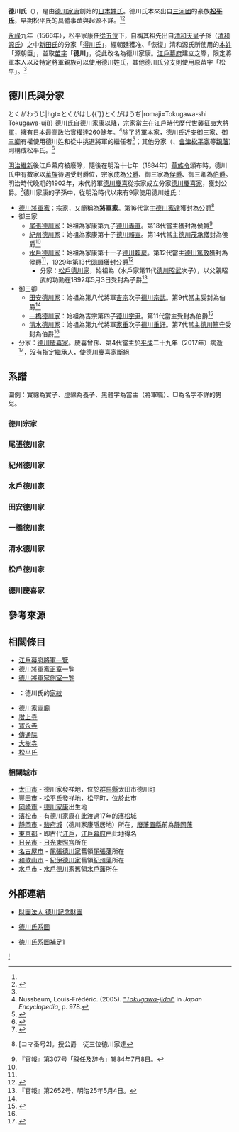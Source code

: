 {{日本氏族
|家名=德川氏
|家紋=Mitsubaaoi.svg
|家紋名称={{link-ja|三葉葵|三つ葉葵}}（德川將軍[[家紋|家紋]]）
|本姓=不詳<br>自稱為[[清和源氏|清和源氏]]<ref name="kokusidaijiten">辻達也「徳川氏」『国史大辞典』（吉川弘文館）</ref>、[[藤原氏|藤原氏]]、{{link-ja|賀茂氏}}<ref name="kasaya">{{cite book |author1=笠谷和比古 |title=徳川家康の源氏改姓問題 |date=1997 |pages=33-48|publisher=日本研究 (国際日本文化研究センター)}}</ref>
|家祖=[[德川家康|德川家康]]
|種別=[[武家|武家]]<br/>[[華族|華族]]（[[公爵|公爵]]）
|出身地=[[上野国|上野国]]{{link-ja|新田郡}}世良田鄉
|根據地='''[[武藏国|武藏国]][[江戶|江戶]]'''<br/>[[尾張国|尾張国]]<br/>[[紀伊国|紀伊国]]<br/>[[伊勢国|伊勢国]]<br/>[[常陸国|常陸国]][[水戶|水戶]]<br/>[[東京都|東京都]]
|人物=[[德川家康|德川家康]]<br/>[[德川家光|德川家光]]<br/>[[德川吉宗|德川吉宗]]<br/>[[德川慶喜|德川慶喜]]
|支流=[[德川御三家|御三家]]（[[尾張德川家|尾張家]]、[[紀州德川家|紀州家]]、[[水戶德川家|水戶家]]）<br/>[[御三卿|御三卿]]（[[田安德川家|田安家]]、[[一橋德川家|一橋家]]、[[清水德川家|清水家]]）<br/>[[德川慶喜家|德川慶喜家]]
}}
'''德川氏'''（{{jpn|j=徳川氏|kyu=德川氏}}），是由[[德川家康|德川家康]]創始的[[日本|日本]][[姓氏|姓氏]]。德川氏本來出自[[三河國|三河國]]的豪族'''[[松平氏|松平氏]]'''，早期松平氏的具體事蹟與起源不詳。<ref name="kokusidaijiten"/><ref name="aichi">{{cite web |url=http://www.aichi-pref-library.jp/chiki/jyousetsu_7.html |script-title=ja:徳川家康展 |publisher=Aichi Prefectural Library |accessdate=2008-12-28 |language=ja |deadurl=yes |archiveurl=https://web.archive.org/web/20050419182453/http://www.aichi-pref-library.jp/chiki/jyousetsu_7.html |archivedate=2005-04-19 |df= }}</ref>

[[永祿|永祿]]九年（1566年），松平家康任[[從五位|從五位]]下{{link-ja|三河守|三河国司}}，自稱其祖先出自[[清和天皇|清和天皇]]子孫（[[清和源氏|清和源氏]]）之中[[新田氏|新田氏]]的分家「[[得川氏|得川氏]]」，經朝廷獲准、「恢復」清和源氏所使用的[[姓_(日本政治結構)|本姓]]「源朝臣」，並取[[苗字|苗字]]「'''德川'''」，從此改名為德川家康。[[江戶幕府|江戶幕府]]建立之際，限定將軍本人以及特定將軍親族可以使用德川姓氏，其他德川氏分支則使用原苗字「松平」。<ref name="kokusidaijiten"/>

== 德川氏與分家 ==
{{japanese|japanese=徳川氏|kyu=德川氏|kana=とくがわし{{`}}とくがわうじ|hgt=とくがはし{{`}}とくがはうぢ|romaji=Tokugawa-shi<br />Tokugawa-uji}}
德川氏自德川家康以降，宗家當主在[[江戶時代|江戶時代]]歷代世襲[[征夷大將軍|征夷大將軍]]，擁有[[日本|日本]]最高政治實權達260餘年。<ref name="nussbaum978">Nussbaum, Louis-Frédéric. (2005). [https://books.google.com/books?id=p2QnPijAEmEC&pg=PA978&dq= "''Tokugawa-jidai''"] {{Wayback|url=https://books.google.com/books?id=p2QnPijAEmEC&pg=PA978&dq= |date=20210327034552 }} in ''Japan Encyclopedia'', p. 978.</ref>除了將軍本家，德川氏近支[[御三家|御三家]]、[[御三卿|御三卿]]有權使用德川姓和從中挑選將軍的繼任者<ref>{{cite book |editor=佐藤博信 |title=関東足利氏と東国社会 中世東国論:5 |date=2012 |publisher=岩田書院 |isbn=978-4872947403}}</ref>；其他分家（{{link-ja|越前松平家}}、[[會津松平家|會津松平家]]等[[親藩|親藩]]）則構成松平氏。<ref>{{cite book |author1=村川浩平 |title=日本近世武家政権論 |date=2000 |publisher=日本図書刊行会 |isbn=4823105281}}</ref>

[[明治維新|明治維新]]後江戶幕府被廢除，隨後在明治十七年（1884年）[[華族令|華族令]]頒布時，德川氏中有數家以[[華族_(日本)|華族]]待遇受封爵位，宗家成為[[公爵|公爵]]、御三家為[[侯爵|侯爵]]、御三卿為[[伯爵|伯爵]]。明治時代晚期的1902年，末代將軍[[德川慶喜|德川慶喜]]從宗家成立分家[[德川慶喜家|德川慶喜家]]，獲封公爵。<ref>{{cite book |author1=羽生道英 |title=徳川慶喜 |date=1997 |publisher=PHP研究所 |isbn=9784569570501 |page=107}}</ref>德川家康的子孫中，從明治時代以來有9家使用德川姓氏：

*[[德川將軍家|德川將軍家]]：宗家，又簡稱為'''將軍家'''。第16代當主[[德川家達|德川家達]]獲封為公爵<ref name="koshaku">{{cite book |title= 官報 |volume= 18840708 |number= 307 |chapter= 叙任 |page= 2 |url= http://dl.ndl.go.jp/info:ndljp/pid/2943511 |date= 1884年7月8日 |accessdate= 2018-07-24 |archive-date= 2022-01-20 |archive-url= https://web.archive.org/web/20220120102732/https://dl.ndl.go.jp/info:ndljp/pid/2943511 |dead-url= no }}[コマ番号2]。授公爵　従三位徳川家達</ref>
*御三家
**[[尾張德川家|尾張德川家]]：始祖為家康第九子[[德川義直|德川義直]]。第18代當主{{link-ja|德川義禮|徳川義礼}}獲封為侯爵<ref name="kazoku">『官報』第307号「叙任及辞令」1884年7月8日。</ref>
**[[紀伊德川家|紀州德川家]]：始祖為家康第十子[[德川賴宣|德川賴宣]]。第14代當主[[德川茂承|德川茂承]]獲封為侯爵<ref name="kazoku" />
**[[水戶德川家|水戶德川家]]：始祖為家康第十一子[[德川賴房|德川賴房]]。第12代當主[[德川篤敬|德川篤敬]]獲封為侯爵<ref name="kazoku" />，1929年第13代[[德川圀順|圀順]]獲封公爵<ref>{{citation
|url=https://reichsarchiv.jp/家系リスト/徳川（德川）氏（御三家・水戸徳川家）
|title=徳川（德川）氏（御三家・水戸徳川家）
|archiveurl=https://web.archive.org/web/20190623105742/https://reichsarchiv.jp/%E5%AE%B6%E7%B3%BB%E3%83%AA%E3%82%B9%E3%83%88/%E5%BE%B3%E5%B7%9D%EF%BC%88%E5%BE%B7%E5%B7%9D%EF%BC%89%E6%B0%8F%EF%BC%88%E5%BE%A1%E4%B8%89%E5%AE%B6%E3%83%BB%E6%B0%B4%E6%88%B8%E5%BE%B3%E5%B7%9D%E5%AE%B6%EF%BC%89
|archivedate=2019-06-23
|accessdate=2019-06-23
|dead-url=no
}}</ref>
***分家：[[松戶德川家|松戶德川家]]，始祖為{{link-ja|德川武定|徳川武定}}（水戶家第11代[[德川昭武|德川昭武]]次子），以父親昭武的功勳在1892年5月3日受封為子爵<ref>『官報』第2652号、明治25年5月4日。</ref>
*御三卿
**[[田安德川家|田安德川家]]：始祖為第八代將軍[[德川吉宗|吉宗]]次子[[德川宗武|德川宗武]]。第9代當主{{link-ja|德川達孝|徳川達孝}}受封為伯爵<ref name="kazoku" />
**[[一橋德川家|一橋德川家]]：始祖為吉宗第四子[[德川宗尹|德川宗尹]]。第11代當主{{link-ja|德川達道|徳川達道}}受封為伯爵<ref>{{cite book |author1=斎木一馬 |author2=岩澤愿彦 |title=徳川諸家系譜 3 |date=1979 |publisher=八木書店 |isbn=9784797102598 |page=28}}</ref>
**[[清水德川家|清水德川家]]：始祖為第九代將軍[[德川家重|家重]]次子[[德川重好|德川重好]]。第7代當主[[德川篤守|德川篤守]]受封為伯爵<ref name="kazoku" />
*分家：[[德川慶喜家|德川慶喜家]]。慶喜曾孫、第4代當主{{link-ja|德川慶朝|徳川慶朝}}於[[平成|平成]]二十九年（2017年）病逝<ref>{{Cite news|title=徳川慶朝さん死去 67歳 写真家、将軍慶喜のひ孫|newspaper=茨城新聞クロスアイ|date=2017-09-26|url=http://ibarakinews.jp/news/newsdetail.php?f_jun=15063497571525|accessdate=2017-09-26|agency=茨城新聞社|archive-date=2017-09-26|archive-url=https://web.archive.org/web/20170926101343/http://ibarakinews.jp/news/newsdetail.php?f_jun=15063497571525|dead-url=no}}</ref>，沒有指定繼承人，使德川慶喜家斷絕

== 系譜 ==
圖例：實線為實子、虛線為養子、黑體字為當主（將軍職）、□為名字不詳的男兒。

=== 德川宗家 ===
{{main|德川將軍家}}
{{chart/start|style=font-size:70%}}
{{chart|border=0| | | | | | | | | | | | |ieyasu|ieyasu='''[[德川家康|家康]]<sup>1</sup>'''}}
{{chart|border=0| |,|-|-|v|-|-|v|-|-|v|-|-|(}}
{{chart|border=0|nobuyasu|nobuyasu=[[松平信康|松平信康]]|seitoku|seitoku=[[龜姬_(德川家康長女)|奧平信昌室]]|etizenn|etizenn=［{{link-ja|越前松平家}}］| |!| | |)|-|-|v|-|-|v|-|-|v|-|-|v|-|-|v|-|-|v|-|-|v|-|-|v|-|-|v|-|-|.| |}}
{{chart|border=0| | | | | | |hideyasu|toku|hidetada|tadakichi|nobukichi|huri|minnbu|tadateru|matuchiyo|senchiyo|owari|mitsusada|mito|hideyasu=[[結城秀康|結城秀康]]|toku=[[督姬|池田輝政室]]|hidetada='''[[德川秀忠|秀忠]]<sup>2</sup>'''|tadakichi= [[松平忠吉|松平忠吉]]|huri=[[振姬|蒲生秀行室]]|minnbu={{link-ja|松平民部}}|nobukichi=[[武田信吉|武田信吉]]|tadateru=[[松平忠輝|松平忠輝]]|matuchiyo={{link-ja|松平松千代}}|senchiyo={{link-ja|松平仙千代}}|owari=［[[尾張德川家|尾張家]]］|mitsusada=［[[紀州德川家|紀伊家]]］|mito=［[[水戶德川家|水戶家]]］}}
{{chart|border=0| |,|-|-|v|-|-|v|-|-|v|-|-|+|-|-|v|-|-|v|-|-|.| | | | | | | | | | | | | |yoshinao|yoshinao=[[德川義直|義直]]|yorinobu|yorifusa=[[德川賴房|賴房]]|yorifusa|yorinobu=[[德川賴宣|賴宣]]}}
{{chart|border=0|sen|tama|katu|hatu|iemitsu|tadanaga|masa|masayuki|sen=[[千姬|本多忠刻室]]|tama=[[珠姬|前田利常室]]|katu={{link-ja|勝姬|天崇院|松平忠直室}}|hatu={{link-ja|初姬|初姫|京極忠高室}}|iemitsu='''[[德川家光|家光]]<sup>3</sup>'''|tadanaga=[[德川忠長|忠長]]|masa=[[德川和子|後水尾天皇室]]|masayuki=[[保科正之|保科正之]]| | | | | | | | | | | | | | | | |!}}
{{chart|border=0| | | | | | | | | | |,|-|-|+|-|-|v|-|-|-|-|-|.| | | | | | | | | | | | | | | | |mitsusada|mitsusada=[[德川光貞|光貞]]}}
{{chart|border=0| | | | | | | | | |tiyo|ietsuna|tunashige| | | |tunayoshi|tiyo=[[德川千代姬|德川光友室]]|ietsuna='''[[德川家綱|家綱]]<sup>4</sup>'''|tunashige=[[德川綱重|綱重]]|tunayoshi=[[德川綱吉|綱吉]]<sup>5</sup>| | | | | | | | | | | | | | | | |!}}
{{chart|border=0| | | | | | | | | | | | | |:| | |)|-|-|.| | |)|-|-|.| | | | | | | | | | | | | |yoshimune|yoshimune=[[德川吉宗|吉宗]]<sup>8</sup>}}
{{chart|border=0| | | | | | | | | | | | |tsunayoshi|ienobu|kiyotake|turu|tokumatsu|tsunayoshi='''[[德川綱吉|綱吉]]<sup>5</sup>'''|ienobu=[[德川家宣|綱豐]]（家宣<sup>6</sup>）|kiyotake=[[松平清武|松平清武]]|turu=[[德川鶴姬|德川綱教室]]|tokumatsu=[[德川德松|德松]]}}
{{chart|border=0| | | | | | | | | | | | | |:| | }}
{{chart|border=0| | | | | | | | | | | | |ienobu|ienobu='''[[德川家宣|家宣]]<sup>6</sup>'''}}
{{chart|border=0| | | | |,|-|-|v|-|-|v|-|-|+|-|-|.}}
{{chart|border=0| | | |fumei|iechiyo|daigoro|ietsugu|torakichi|ietsugu='''[[德川家繼|家繼]]<sup>7</sup>'''|fumei=□|iechiyo=家千代|daigoro=大五郎<sup>7</sup>|torakichi=虎吉}}
{{chart|border=0| | | | | | | | | | | | | |:}}
{{chart|border=0| | | | | | | | | | | | |yoshimune|yoshimune='''[[德川吉宗|吉宗]]<sup>8</sup>'''| | | |yoshimune}}
{{chart|border=0| | | | | | | | | | | | | | | | | | | |)|-|-|v|-|-|v|-|-|.}}
{{chart|border=0| | | | | | | | | | | | | | | | | | | |!| |tayasuke| |!| |hitotubasike|tayasuke=［[[田安德川家|田安家]]］|hitotubasike=［[[一橋德川家|一橋家]]］}}
{{chart|border=0| | | | | | | | | | | | | | | | | | |ieshige|munetake|genza|munetada|ieshige='''[[德川家重|家重]]<sup>9</sup>'''|munetake=[[德川宗武|宗武]]|genza=源三| | | | |munetada=[[德川宗尹|宗尹]]}}
{{chart|border=0| | | | | | | | | | | | | | | | | | | |)|-|-|-|-|-|.| | |!|}}
{{chart|border=0| | | | | | | | | | | | | | | | | | | |!| | | | |shigeyoshi|shigeyoshi=［[[清水德川家|清水家]]］| |!|}}
{{chart|border=0| | | | | | | | | | | | | | | | | | |ieharu|ieharu='''[[德川家治|家治]]<sup>10</sup>'''| | | |sigetaka|sigetaka=[[德川重好|重好]]|harusada|harusada=[[德川治濟|治濟]]}}
{{chart|border=0| | | | | | | | | | | | | |,|-|-|v|-|-|c| | | | | | | | |)|-|-|-|-|-|-|-|-|-|-|-|-|-|-|-|-|-|-|-|.}}
{{chart|border=0| | | | | | | | | | | | |sadajiro|iemoto|ienari|sadajiro=貞次郎|iemoto=[[德川家基|家基]]|ienari='''[[德川家齊|家齊]]<sup>11</sup>'''| | | | | | |ienari2|ienari2=[[德川家齊|家齊]]<sup>11</sup>| | | | | | | | | | | | | | | | | | |narimasa|narimasa=[[德川齊匡|齊匡]]}}
{{chart|border=0| |,|-|-|v|-|-|v|-|-|v|-|-|v|-|-|v|-|-|+|-|-|v|-|-|v|-|-|v|-|-|v|-|-|v|-|-|v|-|-|v|-|-|v|-|-|.| |!}}
{{chart|border=0|take|ieyoshi|kei|atsu|toyosabu|nariyuki|toki|tora|tomo|narinori|naritaka|narihiro|yogo|naritami|kyugo| |!|take=竹千代|ieyoshi='''[[德川家慶|家慶]]<sup>12</sup>'''|kei=敬之助|atsu=[[德川敦之助|敦之助]]|toyosabu=豐三郎|nariyuki=[[德川齊順|齊順]]|toki=時之助|tora=虎千代|tomo=友松|narinori=[[德川齊明|齊明]]|naritaka=[[德川齊莊|齊莊]]|narihiro={{link-ja|池田齊眾|池田斉衆}}|yogo=與五郎||naritami={{link-ja|松平齊民|松平斉民}}|kyugo=久五郎|!}}
{{chart|border=0| | | | |!| | | | | | | | | | | |!| | |,|-|-|v|-|-|v|-|-|v|-|-|v|-|-|v|-|-|v|-|-|v|-|-|v|-|-|(| |!}}
{{chart|border=0| | | | |!| | | | | | | | | | |iemochi|nobunobu|yoshichi|nariharu|nariyoshi|narikatsu|narisawa|narihiro|tomi|narisada|narikoto|iemochi=[[德川家茂|家茂]]<sup>14</sup>|nobunobu=信之進|yoshichi=陽七郎|nariharu=[[德川齊温|齊温]]|nariyoshi={{link-ja|松平齊良|松平斉良}}|narikatsu=[[德川齊彊|齊彊]]|narisawa={{link-ja|松平齊善|松平斉善}}|narihiro={{link-ja|蜂須賀齊裕|蜂須賀斉裕}}|tomi=富八郎|narisada={{link-ja|松平齊省|松平斉省}}|narikoto={{link-ja|松平齊宣|松平斉宣}}|!}}
{{chart|border=0| |,|-|-|+|-|-|v|-|-|v|-|-|v|-|-|v|-|-|v|-|-|v|-|-|v|-|-|v|-|-|v|-|-|v|-|-|v|-|-|.| | | | | | | |!}}
{{chart|border=0|take|take=竹千代|yoshi|yoshi=嘉千代|fumei|fumei=□|iesada|iesada='''[[德川家定|家定]]<sup>13</sup>'''|yoshimasa|yoshimasa=[[德川慶昌|慶昌]]|haru|haru=春之丞|etsu|etsu=悦五郎|nao|nao=直丸|gin|gin=銀之丞|kame|kame=亀五郎|fumei|tatsuru|tatsuru=田鶴若|fumei|naga|naga=長吉郎| | | | | | |yoshiyori|yoshiyori=[[德川慶賴|慶賴]]}}
{{chart|border=0| | | | | | | | | | |:| | | | | | | | | | | | | | | | | | | | | | | | | | | | | | | | | | | | | |!}}
{{chart|border=0| | | | | | | | | |iemochi|iemochi='''[[德川家茂|家茂]]<sup>14</sup>'''| | | | | | | | | | | | | | | | | | | | | | | | | | | | | | | | | | | | |iesato|iesato=[[德川家達|家達]]<sup>16</sup>}}
{{chart|border=0| | | | | | | | | | |:|}}
{{chart|border=0| | | | | | | | | |yoshinobu|yoshinobu='''[[德川慶喜|慶喜]]<sup>15</sup>'''}}
{{chart|border=0| | | | | | | | | | |:|}}
{{chart|border=0| | | | | | | | | |iesato|iesato='''[[德川家達|家達]]<sup>16</sup>'''}}
{{chart|border=0| | | | | | | | | | |!|}}
{{chart|border=0| | | | | | | | | |iemasa|iemasa='''[[德川家正|家正]]<sup>17</sup>'''}}
{{chart|border=0| | | | | | | | | | |)|-|-|v|~|~|7}}
{{chart|border=0| | | | | | | | | |iehide|iehide={{link-ja|德川家英|徳川家英|家英}}|toyoko|toyoko=松平一郎室|tsunenari|tsunenari='''[[德川恒孝|恒孝]]<sup>18</sup>'''}}
{{chart|border=0| | | | | | | | | | | | | |!| | |!|}}
{{chart|border=0| | | | | | | | | | | | |tsunenari|tsunenari=[[德川恒孝|恒孝]]|iehiro|iehiro={{link-ja|德川家廣|徳川家広|家廣}}}}
{{chart/end}}

=== 尾張德川家 ===
{{main|尾張德川家}}

=== 紀州德川家 ===
{{main|紀伊德川家}}

=== 水戶德川家 ===
{{main|水戶德川家}}

=== 田安德川家 ===
{{main|田安德川家}}

=== 一橋德川家 ===
{{main|一橋德川家}}

=== 清水德川家 ===
{{main|清水德川家}}

=== 松戶德川家 ===
{{main|松戶德川家}}

=== 德川慶喜家 ===
{{main|德川慶喜家}}

==參考來源==
{{reflist}}

== 相關條目 ==
{{Commonscat|Tokugawa clan}}
* [[江戶幕府將軍一覽|江戶幕府將軍一覽]]
* [[御台所#德川將軍家正室一覧|德川將軍家正室一覧]]
* [[側室#徳川將軍家側室一覧|德川將軍家側室一覧]]
* {{link-ja|三葉葵|三つ葉葵}}：德川氏的[[家紋|家紋]]
* [[德川家靈廟|德川家靈廟]]
* [[增上寺|增上寺]]
* [[寬永寺|寬永寺]]
* [[傳通院|傳通院]]
* [[大樹寺|大樹寺]]
* [[松平氏|松平氏]]

=== 相關城市 ===
* [[太田市|太田市]] - 德川家發祥地，位於[[群馬縣|群馬縣]]太田市德川町
* [[豐田市|豐田市]] - 松平氏發祥地，松平町，位於此市
* [[岡崎市|岡崎市]] - [[德川家康|德川家康]]出生地
* [[濱松市|濱松市]] - 有德川家康在此渡過17年的[[濱松城|濱松城]]
* [[靜岡市|靜岡市]] - [[駿府城|駿府城]]（德川家康隱居地）所在，[[廢藩置縣|廢藩置縣]]前為[[靜岡藩|靜岡藩]]
* [[東京都|東京都]] - 即古代[[江戶|江戶]]，[[江戶幕府|江戶幕府]]由此地得名
* [[日光市|日光市]] - [[日光東照宮|日光東照宮]]所在
* [[名古屋市|名古屋市]] - [[尾張德川家|尾張德川家]]舊領[[尾張藩|尾張藩]]所在
* [[和歌山市|和歌山市]] - [[紀伊德川家|紀伊德川家]]舊領[[紀州藩|紀州藩]]所在
* [[水戶市|水戶市]] - [[水戶德川家|水戶德川家]]舊領[[水戶藩|水戶藩]]所在

== 外部連結 ==
* {{ja}}[http://www.tokugawa.ne.jp/ 財團法人 德川記念財團] {{Wayback|url=http://www.tokugawa.ne.jp/ |date=20220127073930 }}
* {{ja}}[http://www2.harimaya.com/aoi/tokukeiz.html 德川氏系圖] {{Wayback|url=http://www2.harimaya.com/aoi/tokukeiz.html |date=20211213073215 }}
* {{ja}}[http://keizusoko.yukihotaru.com/tokugawa_zakkan/tokugawa_zakkan1.html 徳川氏系圖補足1] {{Wayback|url=http://keizusoko.yukihotaru.com/tokugawa_zakkan/tokugawa_zakkan1.html |date=20211213073235 }}

[[Category:德川氏|!]]